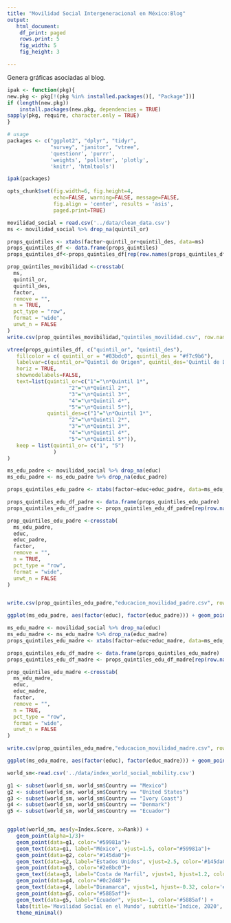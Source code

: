 ```yaml
---
title: "Movilidad Social Intergeneracional en México:Blog"
output: 
   html_document:
    df_print: paged
    rows.print: 5
    fig_width: 5 
    fig_height: 3

---
```


Genera gráficas asociadas al blog.

```r

ipak <- function(pkg){
new.pkg <- pkg[!(pkg %in% installed.packages()[, "Package"])]
if (length(new.pkg)) 
    install.packages(new.pkg, dependencies = TRUE)
sapply(pkg, require, character.only = TRUE)
}

# usage
packages <- c("ggplot2", "dplyr", "tidyr", 
              "survey", "janitor", "vtree",
              'questionr', 'purrr',
              'weights', 'pollster', 'plotly', 
              'knitr', 'htmltools')

ipak(packages)

opts_chunk$set(fig.width=6, fig.height=4,
               echo=FALSE, warning=FALSE, message=FALSE, 
               fig.align = 'center', results = 'asis',
               paged.print=TRUE)
```




```r
movilidad_social = read.csv('../data/clean_data.csv')
ms <- movilidad_social %>% drop_na(quintil_or)
```



```r
props_quintiles <- xtabs(factor~quintil_or+quintil_des, data=ms)
props_quintiles_df <- data.frame(props_quintiles)
props_quintiles_df<-props_quintiles_df[rep(row.names(props_quintiles_df), props_quintiles_df$Freq), 1:2]
```


```r
prop_quintiles_movibilidad <-crosstab(
  ms,
  quintil_or,
  quintil_des,
  factor,
  remove = "",
  n = TRUE,
  pct_type = "row",
  format = "wide",
  unwt_n = FALSE
)
write.csv(prop_quintiles_movibilidad,"quintiles_movilidad.csv", row.names = FALSE)
```



```r

vtree(props_quintiles_df, c("quintil_or", "quintil_des"), 
   fillcolor = c( quintil_or = "#83bdc0", quintil_des = "#f7c9b6"),
   labelvar=c(quintil_or="Quintil de Origen", quintil_des='Quintil de Destino'),
   horiz = TRUE,
   shownodelabels=FALSE,
   text=list(quintil_or=c("1"="\n*Quintil 1*", 
                    "2"="\n*Quintil 2*",
                    "3"="\n*Quintil 3*",
                    "4"="\n*Quintil 4*",
                    "5"="\n*Quintil 5*"),
             quintil_des=c("1"="\n*Quintil 1*", 
                    "2"="\n*Quintil 2*",
                    "3"="\n*Quintil 3*",
                    "4"="\n*Quintil 4*",
                    "5"="\n*Quintil 5*")),
   keep = list(quintil_or= c("1", "5")
               )
)
```


```r
ms_edu_padre <- movilidad_social %>% drop_na(educ)
ms_edu_padre <- ms_edu_padre %>% drop_na(educ_padre)

props_quintiles_edu_padre <- xtabs(factor~educ+educ_padre, data=ms_edu_padre)

props_quintiles_edu_df_padre <- data.frame(props_quintiles_edu_padre)
props_quintiles_edu_df_padre <- props_quintiles_edu_df_padre[rep(row.names(props_quintiles_edu_df_padre), props_quintiles_edu_df_padre$Freq), 1:2]

prop_quintiles_edu_padre <-crosstab(
  ms_edu_padre,
  educ,
  educ_padre,
  factor,
  remove = "",
  n = TRUE,
  pct_type = "row",
  format = "wide",
  unwt_n = FALSE
)


write.csv(prop_quintiles_edu_padre,"educacion_movilidad_padre.csv", row.names = FALSE)

ggplot(ms_edu_padre, aes(factor(educ), factor(educ_padre))) + geom_point(aes(size = factor), colour = "#83bdc0") + theme_minimal() + labs(x ="Educación del hijo (a)", y ="Educación del Padre", title ="Movilidad Educacional Intergeneracional: Padre-Hijo(a)", caption ="Fuente: Elaboración propio con base en la Encuesta ESRU-EMOVI 2017") + scale_size_continuous(range=c(1,20), name='Conteo')  

```



```r

ms_edu_madre <- movilidad_social %>% drop_na(educ)
ms_edu_madre <- ms_edu_madre %>% drop_na(educ_madre)
props_quintiles_edu_madre <- xtabs(factor~educ+educ_madre, data=ms_edu_madre)

props_quintiles_edu_df_madre <- data.frame(props_quintiles_edu_madre)
props_quintiles_edu_df_madre <- props_quintiles_edu_df_madre[rep(row.names(props_quintiles_edu_df_madre), props_quintiles_edu_df_madre$Freq), 1:2]

prop_quintiles_edu_madre <-crosstab(
  ms_edu_madre,
  educ,
  educ_madre,
  factor,
  remove = "",
  n = TRUE,
  pct_type = "row",
  format = "wide",
  unwt_n = FALSE
)

write.csv(prop_quintiles_edu_madre,"educacion_movilidad_madre.csv", row.names = FALSE)

ggplot(ms_edu_madre, aes(factor(educ), factor(educ_madre))) + geom_point(aes(size = factor), colour = "#c16648") + theme_minimal() + labs(x ="Educación del hijo(a)", y ="Educación de la madre", title ="Movilidad Educacional Intergeneracional: Madre-Hijo(a)", caption ="Fuente: Elaboración propio con base en la Encuesta ESRU-EMOVI 2017") + scale_size_continuous(range=c(1,20), name='Conteo') 
```






```r
world_sm<-read.csv('../data/index_world_social_mobility.csv')

g1 <- subset(world_sm, world_sm$Country == "Mexico")
g2 <- subset(world_sm, world_sm$Country == "United States")
g3 <- subset(world_sm, world_sm$Country == "Ivory Coast")
g4 <- subset(world_sm, world_sm$Country == "Denmark")
g5 <- subset(world_sm, world_sm$Country == "Ecuador")


ggplot(world_sm, aes(y=Index.Score, x=Rank)) +
   geom_point(alpha=1/3)+
   geom_point(data=g1, color="#59981a")+
   geom_text(data=g1, label="México", vjust=1.5, color="#59981a")+
   geom_point(data=g2, color="#145da0")+
   geom_text(data=g2, label="Estados Unidos", vjust=2.5, color='#145da0') +
   geom_point(data=g3, color="#2e8bc0")+
   geom_text(data=g3, label="Costa de Marfil", vjust=1, hjust=1.2, color='#2e8bc0') +
   geom_point(data=g4, color="#0c2d48")+
   geom_text(data=g4, label="Dinamarca", vjust=1, hjust=-0.32, color='#0c2d48') +
   geom_point(data=g5, color="#5885af")+
   geom_text(data=g5, label="Ecuador", vjust=-1, color='#5885af') +
   labs(title='Movilidad Social en el Mundo', subtitle='Índice, 2020', y='Índice', x='Ranking', caption='Elaboración propia con base en el índice de movilidad social creado por el Foro Económico Mundial.')+
   theme_minimal()


```
